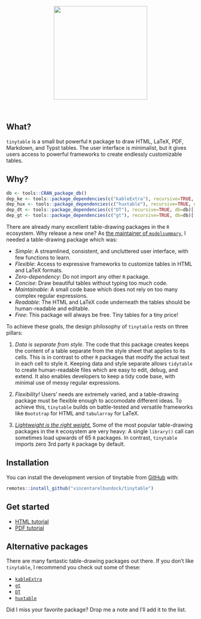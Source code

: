 

<p align="center">
<img src="man/figures/tinytable_logo.svg" height = "250" class = "center">
</p>
<br>
<!-- badges: start -->
<!-- badges: end -->

## What?

`tinytable` is a small but powerful `R` package to draw HTML, LaTeX, PDF, Markdown, and Typst tables. The user interface is minimalist, but it gives users access to powerful frameworks to create endlessly customizable tables.

## Why?

```r
db <- tools::CRAN_package_db()
dep_ke <- tools::package_dependencies(c("kableExtra"), recursive=TRUE, db=db)[[1]] |> length()
dep_hux <- tools::package_dependencies(c("huxtable"), recursive=TRUE, db=db)[[1]] |> length()
dep_dt <- tools::package_dependencies(c("DT"), recursive=TRUE, db=db)[[1]] |> length()
dep_gt <- tools::package_dependencies(c("gt"), recursive=TRUE, db=db)[[1]] |> length()
```

There are already many excellent table-drawing packages in the `R` ecosystem. Why release a new one? As [the maintainer of `modelsummary`](https://modelsummary.com), I needed a table-drawing package which was:

* *Simple*: A streamlined, consistent, and uncluttered user interface, with few functions to learn.
* *Flexible*: Access to expressive frameworks to customize tables in HTML and LaTeX formats.
* *Zero-dependency*: Do not import any other `R` package.
* *Concise*: Draw beautiful tables without typing too much code.
* *Maintainable*: A small code base which does not rely on too many complex regular expressions.
* *Readable*: The HTML and LaTeX code underneath the tables should be human-readable and editable.
* *Free*: This package will always be free. Tiny tables for a tiny price!

To achieve these goals, the design philosophy of `tinytable` rests on three pillars: 

(1) _Data is separate from style._ The code that this package creates keeps the content of a table separate from the style sheet that applies to its cells. This is in contrast to other `R` packages that modify the actual text in each cell to style it. Keeping data and style separate allows `tidytable` to create human-readable files which are easy to edit, debug, and extend. It also enables developers to keep a tidy code base, with minimal use of messy regular expressions. 

(2) _Flexibility!_ Users' needs are extremely varied, and a table-drawing package must be flexible enough to accomodate different ideas. To achieve this, `tinytable` builds on battle-tested and versatile frameworks like `Bootstrap` for HTML and `tabularray` for LaTeX. 

(3) [_Lightweight is the right weight._](https://www.tinyverse.org/) Some of the most popular table-drawing packages in the `R` ecosystem are very heavy: A single `library()` call can sometimes load upwards of 65 `R` packages. In contrast, `tinytable` imports zero 3rd party `R`  package by default.


## Installation

You can install the development version of tinytable from [GitHub](https://github.com/) with:
``` r
remotes::install_github("vincentarelbundock/tinytable")
```

## Get started

* [HTML tutorial](vignettes/tutorial.html)
* [PDF tutorial](vignettes/tutorial.pdf)


## Alternative packages

There are many fantastic table-drawing packages out there. If you don't like `tinytable`, I recommend you check out some of these:

* [`kableExtra`](https://haozhu233.github.io/kableExtra/)
* [`gt`](https://gt.rstudio.com)
* [`DT`](https://rstudio.github.io/DT/)
* [`huxtable`](https://hughjonesd.github.io/huxtable/)

Did I miss your favorite package? Drop me a note and I'll add it to the list.
